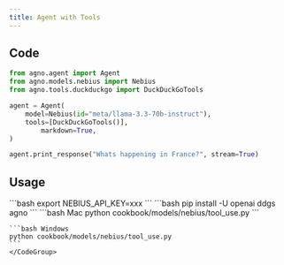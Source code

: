 ```yaml
---
title: Agent with Tools
---
```


## Code

```python cookbook/models/nebius/tool_use.py
from agno.agent import Agent
from agno.models.nebius import Nebius
from agno.tools.duckduckgo import DuckDuckGoTools

agent = Agent(
    model=Nebius(id="meta/llama-3.3-70b-instruct"),
    tools=[DuckDuckGoTools()],
        markdown=True,
)

agent.print_response("Whats happening in France?", stream=True)
```

## Usage

<Steps>
  <Snippet file="create-venv-step.mdx" />

  <Step title="Set your API key">
    ```bash
    export NEBIUS_API_KEY=xxx
    ```
  </Step>

  <Step title="Install libraries">
    ```bash
    pip install -U openai ddgs agno
    ```
  </Step>

  <Step title="Run Agent">
    <CodeGroup>
    ```bash Mac
    python cookbook/models/nebius/tool_use.py
    ```

    ```bash Windows
    python cookbook/models/nebius/tool_use.py
    ```
    </CodeGroup>
  </Step>
</Steps>